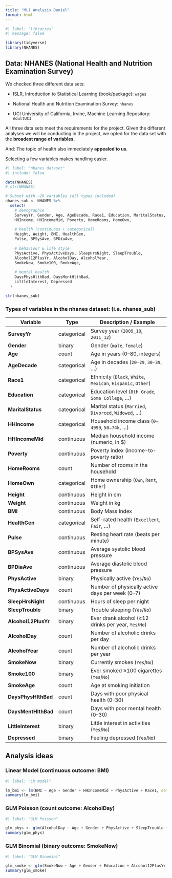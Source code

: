```yaml
---
title: "ML1 Analysis Daniel"
format: html
---
```


```r
#| label: "libraries"
#| message: false

library(tidyverse)
library(NHANES)

```

## Data: NHANES (National Health and Nutrition Examination Survey)

We checked three different data sets:

-   ISLR, Introduction to Statistical Learning (book/package): `wages`

-   National Health and Nutrition Examination Survey: `nhanes`

-   UCI University of California, Irvine, Machine Learning Repository: `AdultUCI`

All three data sets meet the requirements for the project. Given the different analyses we will be conducting in the project, we opted for the data set with the **broadest range of variables**.

And: The topic of health also immediately **appealed to us**.

Selecting a few variables makes handling easier.

```r
#| label: "nhanes dataset"
#| include: false

data(NHANES)
# str(NHANES)

# Subset with ~20 variables (all types included)
nhanes_sub <- NHANES %>%
  select(
    # demographie
    SurveyYr, Gender, Age, AgeDecade, Race1, Education, MaritalStatus,
    HHIncome, HHIncomeMid, Poverty, HomeRooms, HomeOwn,
    
    # health (continuous + categorical)
    Height, Weight, BMI, HealthGen,
    Pulse, BPSysAve, BPDiaAve,
    
    # behaviour & life style
    PhysActive, PhysActiveDays, SleepHrsNight, SleepTrouble,
    Alcohol12PlusYr, AlcoholDay, AlcoholYear,
    SmokeNow, Smoke100, SmokeAge,
    
    # mental health
    DaysPhysHlthBad, DaysMentHlthBad,
    LittleInterest, Depressed
  )

str(nhanes_sub)

```

### Types of variables in the nhanes dataset: (i.e. nhanes_sub)

| Variable | Type | Description / Example |
|---------------|---------------|------------------------------------------|
| **SurveyYr** | categorical | Survey year (`2009_10`, `2011_12`) |
| **Gender** | binary | Gender (`male`, `female`) |
| **Age** | count | Age in years (0–80, integers) |
| **AgeDecade** | categorical | Age in decades (`20-29`, `30-39`, …) |
| **Race1** | categorical | Ethnicity (`Black`, `White`, `Mexican`, `Hispanic`, `Other`) |
| **Education** | categorical | Education level (`8th Grade`, `Some College`, …) |
| **MaritalStatus** | categorical | Marital status (`Married`, `Divorced`, `Widowed`, …) |
| **HHIncome** | categorical | Household income class (`0–4999`, `50–74k`, …) |
| **HHIncomeMid** | continuous | Median household income (numeric, in \$) |
| **Poverty** | continuous | Poverty index (income-to-poverty ratio) |
| **HomeRooms** | count | Number of rooms in the household |
| **HomeOwn** | categorical | Home ownership (`Own`, `Rent`, `Other`) |
| **Height** | continuous | Height in cm |
| **Weight** | continuous | Weight in kg |
| **BMI** | continuous | Body Mass Index |
| **HealthGen** | categorical | Self-rated health (`Excellent`, `Fair`, …) |
| **Pulse** | continuous | Resting heart rate (beats per minute) |
| **BPSysAve** | continuous | Average systolic blood pressure |
| **BPDiaAve** | continuous | Average diastolic blood pressure |
| **PhysActive** | binary | Physically active (`Yes`/`No`) |
| **PhysActiveDays** | count | Number of physically active days per week (0–7) |
| **SleepHrsNight** | continuous | Hours of sleep per night |
| **SleepTrouble** | binary | Trouble sleeping (`Yes`/`No`) |
| **Alcohol12PlusYr** | binary | Ever drank alcohol (≥12 drinks per year, `Yes`/`No`) |
| **AlcoholDay** | count | Number of alcoholic drinks per day |
| **AlcoholYear** | count | Number of alcoholic drinks per year |
| **SmokeNow** | binary | Currently smokes (`Yes`/`No`) |
| **Smoke100** | binary | Ever smoked ≥100 cigarettes (`Yes`/`No`) |
| **SmokeAge** | count | Age at smoking initiation |
| **DaysPhysHlthBad** | count | Days with poor physical health (0–30) |
| **DaysMentHlthBad** | count | Days with poor mental health (0–30) |
| **LittleInterest** | binary | Little interest in activities (`Yes`/`No`) |
| **Depressed** | binary | Feeling depressed (`Yes`/`No`) |

## Analysis ideas

### Linear Model (continuous outcome: BMI)

```r
#| label: "LM model"

lm_bmi <- lm(BMI ~ Age + Gender + HHIncomeMid + PhysActive + Race1, data = nhanes_sub)
summary(lm_bmi)

```

### GLM Poisson (count outcome: AlcoholDay)

```r
#| label: "GLM Poisson"

glm_phys <- glm(AlcoholDay ~ Age + Gender + PhysActive + SleepTrouble + Race1, data = nhanes_sub, family = poisson)
summary(glm_phys)

```

### GLM Binomial (binary outcome: SmokeNow)

```r
#| label: "GLM Binomial"

glm_smoke <- glm(SmokeNow ~ Age + Gender + Education + Alcohol12PlusYr + Race1, data = nhanes_sub, family = binomial)
summary(glm_smoke)

```
